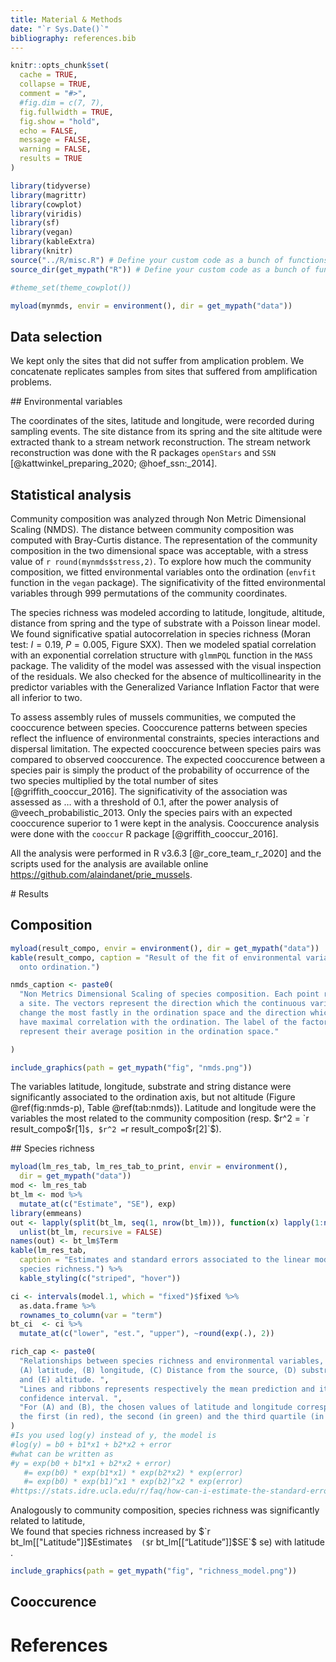 ```yaml
---
title: Material & Methods
date: "`r Sys.Date()`"
bibliography: references.bib
---
```


```r
knitr::opts_chunk$set(
  cache = TRUE,
  collapse = TRUE,
  comment = "#>",
  #fig.dim = c(7, 7),
  fig.fullwidth = TRUE,
  fig.show = "hold",
  echo = FALSE,
  message = FALSE,
  warning = FALSE,
  results = TRUE 
)

library(tidyverse)
library(magrittr)
library(cowplot)
library(viridis)
library(sf)
library(vegan)
library(kableExtra)
library(knitr)
source("../R/misc.R") # Define your custom code as a bunch of functions.
source_dir(get_mypath("R")) # Define your custom code as a bunch of functions.

#theme_set(theme_cowplot())

```
```r
myload(mynmds, envir = environment(), dir = get_mypath("data"))
```


## Data selection

We kept only the sites that did not suffer from amplication problem.
We concatenate replicates samples from sites that suffered from amplification
problems.

## Environmental variables

The coordinates of the sites, latitude and longitude, were recorded during
sampling events. The site distance from its spring and the site altitude were
extracted thank to a stream network reconstruction. The stream network
reconstruction was done with the R packages `openStars` and `SSN`
[@kattwinkel_preparing_2020; @hoef_ssn:_2014].

## Statistical analysis

Community composition was analyzed through Non Metric Dimensional Scaling
(NMDS). The distance between community composition was computed with Bray-Curtis
distance. The representation of the community composition in the two dimensional
space was acceptable, with a stress value of `r round(mynmds$stress,2)`. To
explore how much the community composition, we fitted environmental variables
onto the ordination (`envfit` function in the `vegan` package). The
significativity of the fitted environmental variables through 999 permutations
of the community coordinates.

The species richness was modeled according to latitude, longitude, altitude,
distance from spring and the type of substrate with a
Poisson linear model. We found significative spatial autocorrelation in species
richness (Moran test: $I = 0.19$, $P = 0.005$, Figure SXX). Then we modeled
spatial correlation with an exponential correlation structure with `glmmPQL`
function in the `MASS` package. The validity of the model was assessed with the
visual inspection of the residuals. We also checked for the absence of
multicollinearity in the predictor variables with the Generalized Variance
Inflation Factor that were all inferior to two.

To assess assembly rules of mussels communities, we computed the cooccurence between
species. Cooccurence patterns between species reflect the influence of
environmental constraints, species interactions and dispersal limitation. The
expected cooccurence between species pairs was compared to observed cooccurence.
The expected cooccurence between a species pair is simply the product of the
probability of occurrence of the two species multiplied by the total number of
sites [@griffith_cooccur_2016]. The significativity of the association was
assessed as ... with a threshold of 0.1, after the power analysis of
@veech_probabilistic_2013. Only the species pairs with an expected cooccurence
superior to 1 were kept in the analysis. Cooccurence analysis were done with the
`cooccur` R package [@griffith_cooccur_2016].

All the analysis were performed in R v3.6.3 [@r_core_team_r_2020] and the
scripts used for the analysis are available online [https://github.com/alaindanet/prie_mussels](https://github.com/alaindanet/prie_mussels).

# Results

## Composition

```r
myload(result_compo, envir = environment(), dir = get_mypath("data"))
kable(result_compo, caption = "Result of the fit of environmental variables
  onto ordination.") 

```


```r
nmds_caption <- paste0(
  "Non Metrics Dimensional Scaling of species composition. Each point represent
  a site. The vectors represent the direction which the continuous variables
  change the most fastly in the ordination space and the direction which they
  have maximal correlation with the ordination. The label of the factors
  represent their average position in the ordination space."

) 
```

```r
include_graphics(path = get_mypath("fig", "nmds.png"))
```
The variables latitude, longitude, substrate and string distance were
significantly associated to the ordination axis, but not altitude (Figure
\@ref(fig:nmds-p), Table \@ref(tab:nmds)). Latitude and longitude were the
variables the most related to the community composition 
(resp. $r^2 = `r result_compo$r[1]`$, $r^2 = `r result_compo$r[2]`$). 


## Species richness

```r
myload(lm_res_tab, lm_res_tab_to_print, envir = environment(),
  dir = get_mypath("data"))
mod <- lm_res_tab
bt_lm <- mod %>% 
  mutate_at(c("Estimate", "SE"), exp)
library(emmeans)
out <- lapply(split(bt_lm, seq(1, nrow(bt_lm))), function(x) lapply(1:nrow(x), head, x = x)) %>%
  unlist(bt_lm, recursive = FALSE)
names(out) <- bt_lm$Term
kable(lm_res_tab,
  caption = "Estimates and standard errors associated to the linear model of
  species richness.") %>%
  kable_styling(c("striped", "hover"))
```
```r
ci <- intervals(model.1, which = "fixed")$fixed %>%
  as.data.frame %>%
  rownames_to_column(var = "term")
bt_ci  <- ci %>% 
  mutate_at(c("lower", "est.", "upper"), ~round(exp(.), 2))
```


```r
rich_cap <- paste0(
  "Relationships between species richness and environmental variables, namely
  (A) latitude, (B) longitude, (C) Distance from the source, (D) substrate type
  and (E) altitude. ",
  "Lines and ribbons represents respectively the mean prediction and its 95%
  confidence interval. ",
  "For (A) and (B), the chosen values of latitude and longitude correspond to
  the first (in red), the second (in green) and the third quartile (in blue)."
)
#Is you used log(y) instead of y, the model is
#log(y) = b0 + b1*x1 + b2*x2 + error
#what can be written as
#y = exp(b0 + b1*x1 + b2*x2 + error)
   #= exp(b0) * exp(b1*x1) * exp(b2*x2) * exp(error)
   #= exp(b0) * exp(b1)^x1 * exp(b2)^x2 * exp(error)
#https://stats.idre.ucla.edu/r/faq/how-can-i-estimate-the-standard-error-of-transformed-regression-parameters-in-r-using-the-delta-method/
```

Analogously to community composition, species richness was significantly related
to latitude,  
We found that species richness increased by $`r bt_lm[["Latitude"]]$Estimate`$ 
($`r bt_lm[["Latitude"]]$SE`$ se) with latitude .



```r
include_graphics(path = get_mypath("fig", "richness_model.png"))
```
 


## Cooccurence



# References
